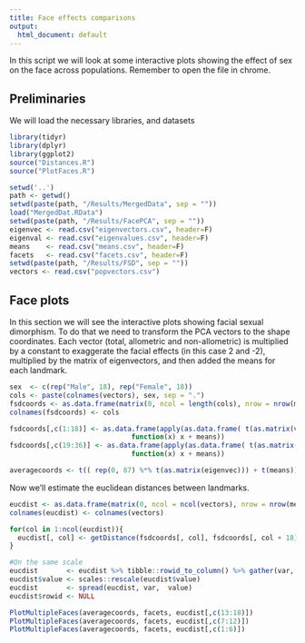 ```yaml
---
title: Face effects comparisons
output: 
  html_document: default
---
```


In this script we will look at some interactive plots showing the effect of sex on the face across populations. 
Remember to open the file in chrome.

## Preliminaries

We will load the necessary libraries, and datasets

```r
library(tidyr)
library(dplyr)
library(ggplot2)
source("Distances.R")
source("PlotFaces.R")

setwd('..')
path <- getwd()
setwd(paste(path, "/Results/MergedData", sep = ""))
load("MergedDat.RData")
setwd(paste(path, "/Results/FacePCA", sep = ""))
eigenvec <- read.csv("eigenvectors.csv", header=F)
eigenval <- read.csv("eigenvalues.csv", header=F)
means    <- read.csv("means.csv", header=F)
facets   <- read.csv("facets.csv", header=F)
setwd(paste(path, "/Results/FSD", sep = ""))
vectors <- read.csv("popvectors.csv")
```

## Face plots

In this section we will see the interactive plots showing facial sexual dimorphism.
To do that we need to transform the PCA vectors to the shape coordinates.
Each vector (total, allometric and non-allometric) is multiplied by a constant to exaggerate the facial effects (in this case 2 and -2), multiplied by the matrix of eigenvectors, and then added the means for each landmark.

```r
sex  <- c(rep("Male", 18), rep("Female", 18))
cols <- paste(colnames(vectors), sex, sep = ".")
fsdcoords <- as.data.frame(matrix(0, ncol = length(cols), nrow = nrow(means)))
colnames(fsdcoords) <- cols

fsdcoords[,c(1:18)] <- as.data.frame(apply(as.data.frame( t(as.matrix(vectors * -2)) %*% t(as.matrix(eigenvec)) ), 1, 
                              function(x) x + means))
fsdcoords[,c(19:36)] <- as.data.frame(apply(as.data.frame( t(as.matrix(vectors * 2)) %*% t(as.matrix(eigenvec)) ), 1, 
                              function(x) x + means))

averagecoords <- t(( rep(0, 87) %*% t(as.matrix(eigenvec))) + t(means))
```

Now we'll estimate the euclidean distances between landmarks.

```r
eucdist <- as.data.frame(matrix(0, ncol = ncol(vectors), nrow = nrow(means)/3))
colnames(eucdist) <- colnames(vectors)

for(col in 1:ncol(eucdist)){
  eucdist[, col] <- getDistance(fsdcoords[, col], fsdcoords[, col + 18])
}

#On the same scale
eucdist       <- eucdist %>% tibble::rowid_to_column() %>% gather(var, value, -rowid)
eucdist$value <- scales::rescale(eucdist$value)
eucdist       <- spread(eucdist, var,  value)
eucdist$rowid <- NULL
```

```r
PlotMultipleFaces(averagecoords, facets, eucdist[,c(13:18)])
PlotMultipleFaces(averagecoords, facets, eucdist[,c(7:12)])
PlotMultipleFaces(averagecoords, facets, eucdist[,c(1:6)])
```

